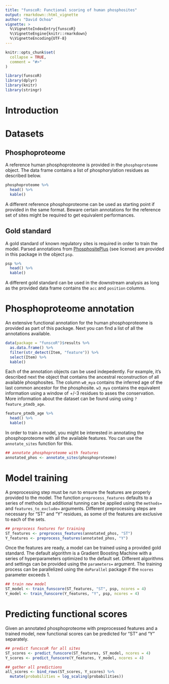 ```yaml
---
title: "funscoR: Functional scoring of human phosphosites"
output: rmarkdown::html_vignette
author: "David Ochoa"
vignette: >
  %\VignetteIndexEntry{funscoR}
  %\VignetteEngine{knitr::rmarkdown}
  %\VignetteEncoding{UTF-8}
---
```


```r
knitr::opts_chunk$set(
  collapse = TRUE,
  comment = "#>"
)
```

```r
library(funscoR)
library(dplyr)
library(knitr)
library(stringr)
```

# Introduction

# Datasets

## Phosphoproteome

A reference human phosphoproteome is provided in the `phosphoproteome` object. The data frame contains a list of phosphorylation residues as described below.

```r
phosphoproteome %>%
  head() %>%
  kable()
```

A different reference phosphoproteome can be used as starting point if provided in the same format. Beware certain annotations for the reference set of sites might be required to get equivalent performances.

## Gold standard

A gold standard of known regulatory sites is required in order to train the model. Parsed annotations from [PhosphositePlus](https://www.phosphosite.org) (see license) are provided in this package in the object `psp`. 

```r
psp %>%
  head() %>%
  kable()

```

A different gold standard can be used in the downstream analysis as long as the provided data frame contains the `acc` and `position` columns.

# Phosphoproteome annotation

An extensive functional annotation for the human phosphoproteome is provided as part of this package. Next you can find a list of all the annotations available.

```r
data(package = "funscoR")$results %>% 
  as.data.frame() %>% 
  filter(str_detect(Item, "feature")) %>% 
  select(Item) %>%
  kable()
```

Each of the annotation objects can be used indepedently. For example, it's described next the object that contains the ancestral reconstruction of all available phosphosites. The column `w0_mya` contains the inferred age of the last common ancestor for the phosphosite. `w3_mya` contains the equivalent information using a window of +/-3 residues to asses the conservation. More information about the dataset can be found using using `?feature_ptmdb_age`.

```r
feature_ptmdb_age %>%
  head() %>%
  kable()
```

In order to train a model, you might be interested in annotating the phosphoproteome with all the available features. You can use the `annotate_sites` function for this.

```r
## annotate phosphoproteome with features
annotated_phos <- annotate_sites(phosphoproteome)
```

# Model training

A preprocessing step must be run to ensure the features are properly provided to the model. The function `preprocess_features` defaults to a series of methods but additional tunning can be applied using the `methods=` and `features_to_exclude=` arguments. Different preprocessing steps are necessary for "ST" and "Y" residues, as some of the features are exclusive to each of the sets.

```r
## preprocess features for training
ST_features <- preprocess_features(annotated_phos, "ST")
Y_features <- preprocess_features(annotated_phos, "Y")
```

Once the features are ready, a model can be trained using a provided gold standard. The default algorithm is a Gradient Boosting Machine with a series of hyperparameters optimized to the default set. Different algorithms and settings can be provided using the `parameters=` argument. The training process can be parallelized using the `doParallel` package if the `ncores` parameter exceeds 1.

```r
## train new model
ST_model <- train_funscore(ST_features, "ST", psp, ncores = 4)
Y_model <- train_funscore(Y_features, "Y", psp, ncores = 4)
```

# Predicting functional scores

Given an annotated phosphoproteome with preprocessed features and a trained model, new functional scores can be predicted for "ST" and "Y" separately. 

```r
## predict funcscoR for all sites
ST_scores <- predict_funscore(ST_features, ST_model, ncores = 4)
Y_scores <- predict_funscore(Y_features, Y_model, ncores = 4)

## gather all predictions
all_scores <- bind_rows(ST_scores, Y_scores) %>%
  mutate(probabilities = log_scaling(probabilities))
```



